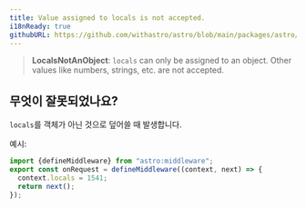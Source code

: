 ```yaml
---
title: Value assigned to locals is not accepted.
i18nReady: true
githubURL: https://github.com/withastro/astro/blob/main/packages/astro/src/core/errors/errors-data.ts
---
```


> **LocalsNotAnObject**: `locals` can only be assigned to an object. Other values like numbers, strings, etc. are not accepted.

## 무엇이 잘못되었나요?

`locals`를 객체가 아닌 것으로 덮어쓸 때 발생합니다.

예시:
```ts
import {defineMiddleware} from "astro:middleware";
export const onRequest = defineMiddleware((context, next) => {
  context.locals = 1541;
  return next();
});
```